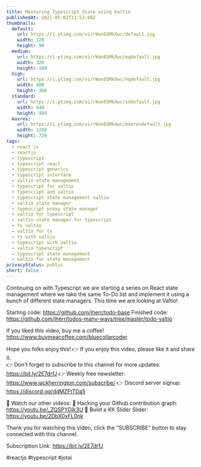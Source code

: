 ```yaml
---
title: Mastering Typescript State using Valtio
publishedAt: 2021-05-02T21:53:08Z
thumbnails:
  default:
    url: https://i.ytimg.com/vi/rWanEGMkXwc/default.jpg
    width: 120
    height: 90
  medium:
    url: https://i.ytimg.com/vi/rWanEGMkXwc/mqdefault.jpg
    width: 320
    height: 180
  high:
    url: https://i.ytimg.com/vi/rWanEGMkXwc/hqdefault.jpg
    width: 480
    height: 360
  standard:
    url: https://i.ytimg.com/vi/rWanEGMkXwc/sddefault.jpg
    width: 640
    height: 480
  maxres:
    url: https://i.ytimg.com/vi/rWanEGMkXwc/maxresdefault.jpg
    width: 1280
    height: 720
tags:
  - react js
  - reactjs
  - typescript
  - typescript react
  - typescript generics
  - typescript interface
  - valtio state management
  - typescript for valtio
  - typescript and valtio
  - typescript state management valtio
  - valtio state manager
  - typescript proxy state manager
  - valtio for typescript
  - valtio state manager for typescript
  - ts valtio
  - valtio for ts
  - ts with valtio
  - typescript with valtio
  - valtio typescript
  - typescript state management
  - valtio for state management
privacyStatus: public
short: false
---
```

  
  Continuing on with Typescript we are starting a series on React state management where we take the same To-Do list and implement it using a bunch of different state managers. This time we are looking at Valtio!

Starting code: https://github.com/jherr/todo-base
Finished code: https://github.com/jherr/todos-many-ways/tree/master/todo-valtio

If you liked this video, buy me a coffee! https://www.buymeacoffee.com/bluecollarcoder

Hope you folks enjoy this!
👉 If you enjoy this video, please like it and share it.    
👉 Don't forget to subscribe to this channel for more updates: https://bit.ly/2E7drfJ
👉 Weekly free newsletter: https://www.jackherrington.com/subscribe/
👉 Discord server signup: https://discord.gg/ddMZFtTDa5

💢 Watch our other videos:
💟 Hacking your Github contribution graph: https://youtu.be/_ZQSPYDlk3U
💟 Build a KK Slider Slider: https://youtu.be/2DbX0xFL0nk

Thank you for watching this video, click the "SUBSCRIBE" button to stay connected with this channel. 

Subscription Link:  https://bit.ly/2E7drfJ

#reactjs #typescript #jotai
  
